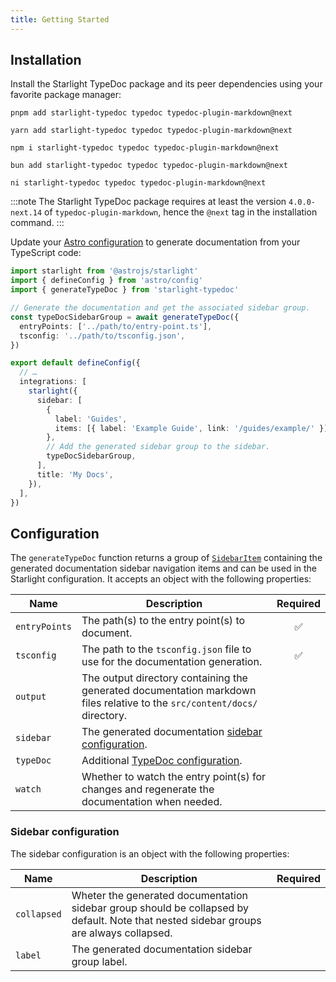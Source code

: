 ```yaml
---
title: Getting Started
---
```



## Installation

Install the Starlight TypeDoc package and its peer dependencies using your favorite package manager:

<Tabs>
  <TabItem label="pnpm">

```shell
pnpm add starlight-typedoc typedoc typedoc-plugin-markdown@next
```

  </TabItem>
  <TabItem label="yarn">

```shell
yarn add starlight-typedoc typedoc typedoc-plugin-markdown@next
```

  </TabItem>
  <TabItem label="npm">

```shell
npm i starlight-typedoc typedoc typedoc-plugin-markdown@next
```

  </TabItem>
  <TabItem label="bun">

```shell
bun add starlight-typedoc typedoc typedoc-plugin-markdown@next
```

  </TabItem>
  <TabItem label="ni">

```shell
ni starlight-typedoc typedoc typedoc-plugin-markdown@next
```

  </TabItem>
</Tabs>

:::note
The Starlight TypeDoc package requires at least the version `4.0.0-next.14` of `typedoc-plugin-markdown`, hence the `@next` tag in the installation command.
:::

Update your [Astro configuration](https://docs.astro.build/en/guides/configuring-astro/#supported-config-file-types) to generate documentation from your TypeScript code:

```ts
import starlight from '@astrojs/starlight'
import { defineConfig } from 'astro/config'
import { generateTypeDoc } from 'starlight-typedoc'

// Generate the documentation and get the associated sidebar group.
const typeDocSidebarGroup = await generateTypeDoc({
  entryPoints: ['../path/to/entry-point.ts'],
  tsconfig: '../path/to/tsconfig.json',
})

export default defineConfig({
  // …
  integrations: [
    starlight({
      sidebar: [
        {
          label: 'Guides',
          items: [{ label: 'Example Guide', link: '/guides/example/' }],
        },
        // Add the generated sidebar group to the sidebar.
        typeDocSidebarGroup,
      ],
      title: 'My Docs',
    }),
  ],
})
```

## Configuration

The `generateTypeDoc` function returns a group of [`SidebarItem`](https://starlight.astro.build/reference/configuration/#sidebaritem) containing the generated documentation sidebar navigation items and can be used in the Starlight configuration. It accepts an object with the following properties:

| Name          | Description                                                                                                               | Required |
| ------------- | ------------------------------------------------------------------------------------------------------------------------- | :------: |
| `entryPoints` | The path(s) to the entry point(s) to document.                                                                            |    ✅    |
| `tsconfig`    | The path to the `tsconfig.json` file to use for the documentation generation.                                             |    ✅    |
| `output`      | The output directory containing the generated documentation markdown files relative to the `src/content/docs/` directory. |          |
| `sidebar`     | The generated documentation [sidebar configuration](#sidebar-configuration).                                              |          |
| `typeDoc`     | Additional [TypeDoc configuration](https://typedoc.org/options).                                                          |          |
| `watch`       | Whether to watch the entry point(s) for changes and regenerate the documentation when needed.                             |          |

### Sidebar configuration

The sidebar configuration is an object with the following properties:

| Name        | Description                                                                                                                            | Required |
| ----------- | -------------------------------------------------------------------------------------------------------------------------------------- | :------: |
| `collapsed` | Wheter the generated documentation sidebar group should be collapsed by default. Note that nested sidebar groups are always collapsed. |          |
| `label`     | The generated documentation sidebar group label.                                                                                       |          |
